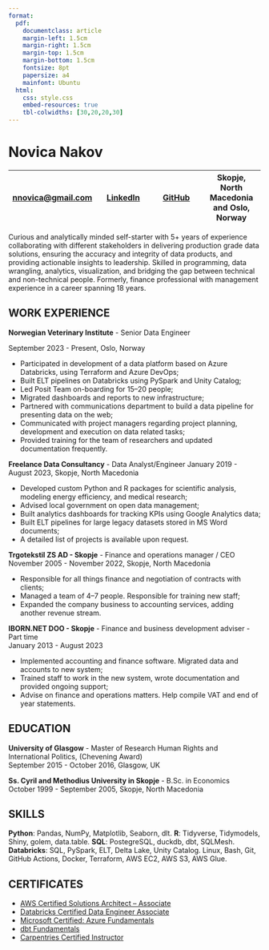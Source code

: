 ```yaml
---
format:
  pdf:
    documentclass: article
    margin-left: 1.5cm
    margin-right: 1.5cm
    margin-top: 1.5cm
    margin-bottom: 1.5cm
    fontsize: 8pt
    papersize: a4
    mainfont: Ubuntu
  html:
    css: style.css
    embed-resources: true
    tbl-colwidths: [30,20,20,30]
---
```


# Novica Nakov
  
[nnovica\@gmail.com](mailto:nnovica@gmail.com) | [LinkedIn](https://linkedin.com/in/novica/) | [GitHub](https://github.com/novica/) | Skopje, North Macedonia and Oslo, Norway |
|---------------|---------------|---------------|---------------|
  
Curious and analytically minded self-starter with 5+ years of experience
collaborating with different stakeholders in delivering production grade
data solutions, ensuring the accuracy and integrity of data products, and
providing actionable insights to leadership. Skilled in programming,
data wrangling, analytics, visualization, and bridging the gap between
technical and non-technical people. Formerly, finance professional with
management experience in a career spanning 18 years.

## WORK EXPERIENCE

**Norwegian Veterinary Institute** - Senior Data Engineer

September 2023 - Present, Oslo, Norway

- Participated in development of a data platform based on Azure Databricks,
using Terraform and Azure DevOps;
- Built ELT pipelines on Databricks using PySpark and Unity Catalog;
- Led Posit Team on-boarding for 15–20 people;
- Migrated dashboards and reports to new infrastructure;
- Partnered with communications department to build a data
pipeline for presenting data on the web;
- Communicated with project managers regarding project planning,
development and execution on data related tasks;
- Provided training for the team of researchers and updated documentation
frequently.

**Freelance Data Consultancy** - Data Analyst/Engineer
January 2019 - August 2023, Skopje, North Macedonia

- Developed custom Python and R packages for scientific analysis,
modeling energy efficiency, and medical research;
- Advised local government on open data management;
- Built analytics dashboards for tracking KPIs using Google Analytics data;
- Built ELT pipelines for large legacy datasets stored in MS Word documents;
- A detailed list of projects is available upon request.

**Trgotekstil ZS AD - Skopje** - Finance and operations manager / CEO\
November 2005 - November 2022, Skopje, North Macedonia

- Responsible for all things finance and negotiation of contracts with clients;
- Managed a team of 4–7 people. Responsible for training new staff;
- Expanded the company business to accounting services, adding another revenue stream.

**IBORN.NET DOO - Skopje** - Finance and business development adviser - Part time\
January 2013 - August 2023

- Implemented accounting and finance software. Migrated data and accounts to new system;
- Trained staff to work in the new system, wrote documentation and provided ongoing support;
- Advise on finance and operations matters. Help compile VAT and end of year statements.

## EDUCATION

**University of Glasgow** - Master of Research Human Rights and International Politics, (Chevening Award)\
September 2015 - October 2016, Glasgow, UK

**Ss. Cyril and Methodius University in Skopje** - B.Sc. in Economics\
October 1999 - September 2005, Skopje, North Macedonia

## SKILLS

**Python**: Pandas, NumPy, Matplotlib, Seaborn, dlt. **R**: Tidyverse, Tidymodels, Shiny, golem, data.table. **SQL**: PostegreSQL, duckdb, dbt, SQLMesh. **Databricks**: SQL, PySpark, ELT, Delta Lake, Unity Catalog. Linux, Bash, Git, GitHub Actions, Docker, Terraform, AWS EC2, AWS S3, AWS Glue.

## CERTIFICATES

- [AWS Certified Solutions Architect – Associate](https://www.credly.com/badges/1930112d-d92a-4117-86d4-cdbb210f4266/public_url)
- [Databricks Certified Data Engineer Associate](https://credentials.databricks.com/9c4e70f8-91b1-49da-a359-3e2d2f8b2c89)
- [Microsoft Certified: Azure Fundamentals](https://learn.microsoft.com/en-us/users/novicanakov-2159/credentials/7ecc93b6a2e38a11)
- [dbt Fundamentals](https://www.credential.net/2a95b452-5425-49f9-bc3e-85abc0eca9e8#gs.l24xnd)
- [Carpentries Certified Instructor](https://carpentries.org/instructors/)
                     
